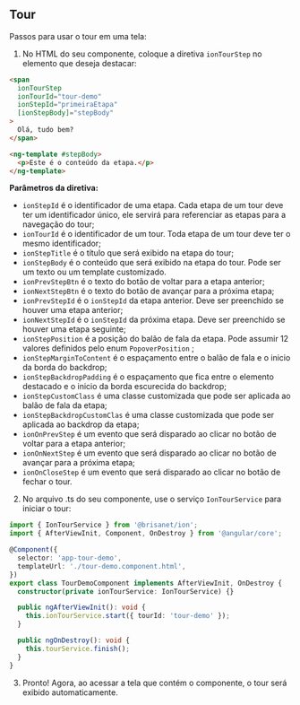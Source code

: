 
<Meta title="Ion/Data Display/Tour/Docs" component={TourStepDemoComponent} />


## Tour

Passos para usar o tour em uma tela:

1. No HTML do seu componente, coloque a diretiva `ionTourStep` no elemento que deseja destacar:

```html
<span
  ionTourStep
  ionTourId="tour-demo"
  ionStepId="primeiraEtapa"
  [ionStepBody]="stepBody"
>
  Olá, tudo bem?
</span>

<ng-template #stepBody>
  <p>Este é o conteúdo da etapa.</p>
</ng-template>
```

**Parâmetros da diretiva:**

- `ionStepId` é o identificador de uma etapa. Cada etapa de um tour deve ter um identificador único, ele servirá para referenciar as etapas para a navegação do tour;
- `ionTourId` é o identificador de um tour. Toda etapa de um tour deve ter o mesmo identificador;
- `ionStepTitle` é o título que será exibido na etapa do tour;
- `ionStepBody` é o conteúdo que será exibido na etapa do tour. Pode ser um texto ou um template customizado.
- `ionPrevStepBtn` é o texto do botão de voltar para a etapa anterior;
- `ionNextStepBtn` é o texto do botão de avançar para a próxima etapa;
- `ionPrevStepId` é o `ionStepId` da etapa anterior. Deve ser preenchido se houver uma etapa anterior;
- `ionNextStepId` é o `ionStepId` da próxima etapa. Deve ser preenchido se houver uma etapa seguinte;
- `ionStepPosition` é a posição do balão de fala da etapa. Pode assumir 12 valores definidos pelo enum `PopoverPosition` ;
- `ionStepMarginToContent` é o espaçamento entre o balão de fala e o inicio da borda do backdrop;
- `ionStepBackdropPadding` é o espaçamento que fica entre o elemento destacado e o inicio da borda escurecida do backdrop;
- `ionStepCustomClass` é uma classe customizada que pode ser aplicada ao balão de fala da etapa;
- `ionStepBackdropCustomClas` é uma classe customizada que pode ser aplicada ao backdrop da etapa;
- `ionOnPrevStep` é um evento que será disparado ao clicar no botão de voltar para a etapa anterior;
- `ionOnNextStep` é um evento que será disparado ao clicar no botão de avançar para a próxima etapa;
- `ionOnCloseStep` é um evento que será disparado ao clicar no botão de fechar o tour.

2. No arquivo .ts do seu componente, use o serviço `IonTourService` para iniciar o tour:

```ts
import { IonTourService } from '@brisanet/ion';
import { AfterViewInit, Component, OnDestroy } from '@angular/core';

@Component({
  selector: 'app-tour-demo',
  templateUrl: './tour-demo.component.html',
})
export class TourDemoComponent implements AfterViewInit, OnDestroy {
  constructor(private ionTourService: IonTourService) {}

  public ngAfterViewInit(): void {
    this.ionTourService.start({ tourId: 'tour-demo' });
  }

  public ngOnDestroy(): void {
    this.tourService.finish();
  }
}
```

3. Pronto! Agora, ao acessar a tela que contém o componente, o tour será exibido automaticamente.

